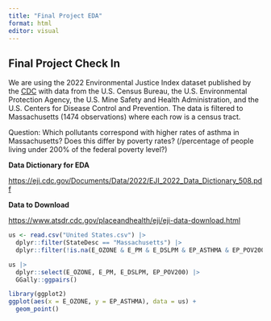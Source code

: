 ```yaml
---
title: "Final Project EDA"
format: html
editor: visual
---
```


## Final Project Check In

We are using the 2022 Environmental Justice Index dataset published by the [CDC](https://www.atsdr.cdc.gov/placeandhealth/eji/index.html) with data from the U.S. Census Bureau, the U.S. Environmental Protection Agency, the U.S. Mine Safety and Health Administration, and the U.S. Centers for Disease Control and Prevention. The data is filtered to Massachusetts (1474 observations) where each row is a census tract.

Question: Which pollutants correspond with higher rates of asthma in Massachusetts? Does this differ by poverty rates? (/percentage of people living under 200% of the federal poverty level?) 

**Data Dictionary for EDA**

<https://eji.cdc.gov/Documents/Data/2022/EJI_2022_Data_Dictionary_508.pdf>

**Data to Download**

<https://www.atsdr.cdc.gov/placeandhealth/eji/eji-data-download.html>

```r
us <- read.csv("United States.csv") |>
  dplyr::filter(StateDesc == "Massachusetts") |>
  dplyr::filter(!is.na(E_OZONE & E_PM & E_DSLPM & EP_ASTHMA & EP_POV200))

```

```r
us |>
  dplyr::select(E_OZONE, E_PM, E_DSLPM, EP_POV200) |>
  GGally::ggpairs()
```

```r
library(ggplot2)
ggplot(aes(x = E_OZONE, y = EP_ASTHMA), data = us) + 
  geom_point()
```
